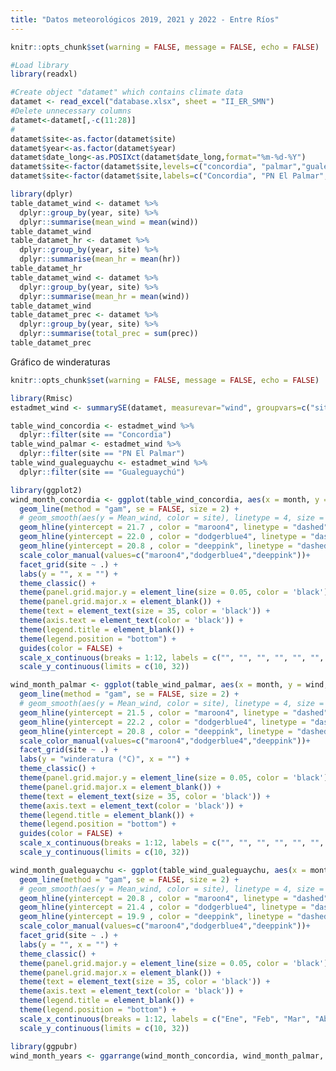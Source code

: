 ```yaml
---
title: "Datos meteorológicos 2019, 2021 y 2022 - Entre Ríos"
---
```



```r
knitr::opts_chunk$set(warning = FALSE, message = FALSE, echo = FALSE)

#Load library
library(readxl)

#Create object "datamet" which contains climate data
datamet <- read_excel("database.xlsx", sheet = "II_ER_SMN")
#Delete unnecessary columns
datamet<-datamet[,-c(11:28)]
#
datamet$site<-as.factor(datamet$site)
datamet$year<-as.factor(datamet$year)
datamet$date_long<-as.POSIXct(datamet$date_long,format="%m-%d-%Y")
datamet$site<-factor(datamet$site,levels=c("concordia", "palmar","gualeguaychu"))
datamet$site<-factor(datamet$site,labels=c("Concordia", "PN El Palmar","Gualeguaychú"))

library(dplyr)
table_datamet_wind <- datamet %>%
  dplyr::group_by(year, site) %>%
  dplyr::summarise(mean_wind = mean(wind))
table_datamet_wind
table_datamet_hr <- datamet %>%
  dplyr::group_by(year, site) %>%
  dplyr::summarise(mean_hr = mean(hr))
table_datamet_hr
table_datamet_wind <- datamet %>%
  dplyr::group_by(year, site) %>%
  dplyr::summarise(mean_hr = mean(wind))
table_datamet_wind
table_datamet_prec <- datamet %>%
  dplyr::group_by(year, site) %>%
  dplyr::summarise(total_prec = sum(prec))
table_datamet_prec

```

Gráfico de winderaturas
```r
knitr::opts_chunk$set(warning = FALSE, message = FALSE, echo = FALSE)

library(Rmisc)
estadmet_wind <- summarySE(datamet, measurevar="wind", groupvars=c("site","year", "month"))

table_wind_concordia <- estadmet_wind %>%
  dplyr::filter(site == "Concordia")
table_wind_palmar <- estadmet_wind %>%
  dplyr::filter(site == "PN El Palmar")
table_wind_gualeguaychu <- estadmet_wind %>%
  dplyr::filter(site == "Gualeguaychú")

library(ggplot2)
wind_month_concordia <- ggplot(table_wind_concordia, aes(x = month, y = wind, color = year, group = year)) +
  geom_line(method = "gam", se = FALSE, size = 2) +
  # geom_smooth(aes(y = Mean_wind, color = site), linetype = 4, size = 1)+
  geom_hline(yintercept = 21.7 , color = "maroon4", linetype = "dashed", size = 1.5) +
  geom_hline(yintercept = 22.0 , color = "dodgerblue4", linetype = "dashed", size = 1.5) +
  geom_hline(yintercept = 20.8 , color = "deeppink", linetype = "dashed", size = 1.5)+
  scale_color_manual(values=c("maroon4","dodgerblue4","deeppink"))+
  facet_grid(site ~ .) +
  labs(y = "", x = "") +
  theme_classic() +
  theme(panel.grid.major.y = element_line(size = 0.05, color = 'black')) +
  theme(panel.grid.major.x = element_blank()) +
  theme(text = element_text(size = 35, color = 'black')) +
  theme(axis.text = element_text(color = 'black')) +
  theme(legend.title = element_blank()) +
  theme(legend.position = "bottom") +
  guides(color = FALSE) +
  scale_x_continuous(breaks = 1:12, labels = c("", "", "", "", "", "", "", "", "", "", "", ""))+
  scale_y_continuous(limits = c(10, 32))

wind_month_palmar <- ggplot(table_wind_palmar, aes(x = month, y = wind, color = year, group = year)) +
  geom_line(method = "gam", se = FALSE, size = 2) +
  # geom_smooth(aes(y = Mean_wind, color = site), linetype = 4, size = 1)+
  geom_hline(yintercept = 21.5 , color = "maroon4", linetype = "dashed", size = 1.5) +
  geom_hline(yintercept = 22.2 , color = "dodgerblue4", linetype = "dashed", size = 1.5) +
  geom_hline(yintercept = 20.8 , color = "deeppink", linetype = "dashed", size = 1.5)+
  scale_color_manual(values=c("maroon4","dodgerblue4","deeppink"))+
  facet_grid(site ~ .) +
  labs(y = "winderatura (°C)", x = "") +
  theme_classic() +
  theme(panel.grid.major.y = element_line(size = 0.05, color = 'black')) +
  theme(panel.grid.major.x = element_blank()) +
  theme(text = element_text(size = 35, color = 'black')) +
  theme(axis.text = element_text(color = 'black')) +
  theme(legend.title = element_blank()) +
  theme(legend.position = "bottom") +
  guides(color = FALSE) +
  scale_x_continuous(breaks = 1:12, labels = c("", "", "", "", "", "", "", "", "", "", "", ""))+
  scale_y_continuous(limits = c(10, 32))

wind_month_gualeguaychu <- ggplot(table_wind_gualeguaychu, aes(x = month, y = wind, color = year, group = year)) +
  geom_line(method = "gam", se = FALSE, size = 2) +
  # geom_smooth(aes(y = Mean_wind, color = site), linetype = 4, size = 1)+
  geom_hline(yintercept = 20.8 , color = "maroon4", linetype = "dashed", size = 1.5) +
  geom_hline(yintercept = 21.4 , color = "dodgerblue4", linetype = "dashed", size = 1.5) +
  geom_hline(yintercept = 19.9 , color = "deeppink", linetype = "dashed", size = 1.5)+
  scale_color_manual(values=c("maroon4","dodgerblue4","deeppink"))+
  facet_grid(site ~ .) +
  labs(y = "", x = "") +
  theme_classic() +
  theme(panel.grid.major.y = element_line(size = 0.05, color = 'black')) +
  theme(panel.grid.major.x = element_blank()) +
  theme(text = element_text(size = 35, color = 'black')) +
  theme(axis.text = element_text(color = 'black')) +
  theme(legend.title = element_blank()) +
  theme(legend.position = "bottom") +
  scale_x_continuous(breaks = 1:12, labels = c("Ene", "Feb", "Mar", "Abr", "May", "Jun", "Jul", "Ago", "Sep", "Oct", "Nov", "Dic"))+
  scale_y_continuous(limits = c(10, 32))

library(ggpubr)
wind_month_years <- ggarrange(wind_month_concordia, wind_month_palmar, wind_month_gualeguaychu, common.legend = TRUE, legend = "bottom", nrow = 3)

```


